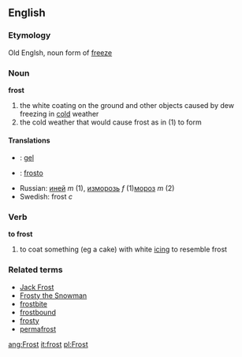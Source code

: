 ==English==
{{Wikipedia}}
===Etymology===
Old Englsh, noun form of [[freeze]]
===Noun===
'''frost'''
#the white coating on the ground and other objects caused by dew freezing in [[cold]] weather
#the cold weather that would cause frost as in (1) to form

====Translations====
{{top}}
*{{fr}} : [[gel]]
*{{io}} : [[frosto]]
{{mid}}
*Russian: [[иней]] ''m'' (1), [[изморозь]] ''f'' (1)[[мороз]] ''m'' (2)
*Swedish: frost ''c''
{{bottom}}

===Verb===
'''to frost'''
#to coat something (eg a cake) with white [[icing]] to resemble frost

===Related terms===
*[[Jack Frost]]
*[[Frosty the Snowman]]
*[[frostbite]]
*[[frostbound]]
*[[frosty]]
*[[permafrost]]

[[ang:Frost]]
[[it:frost]]
[[pl:Frost]]